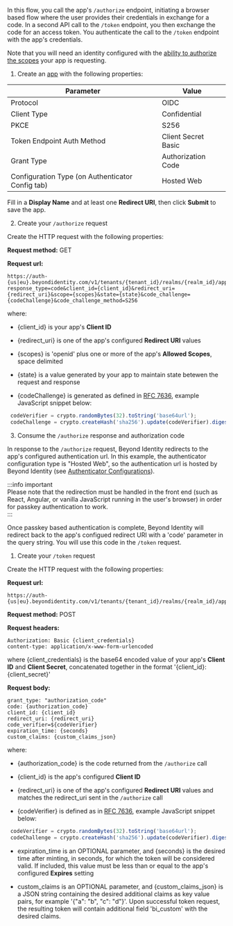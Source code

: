 In this flow, you call the app's `/authorize` endpoint, initiating a browser based flow where the user provides their credentials in exchange for a code. 
In a second API call to the `/token` endpoint, you then exchange the code for an access token. 
You authenticate the call to the `/token` endpoint with the app's credentials.  

Note that you will need an identity configured with the [ability to authorize the scopes](/docs/next/api-scopes#scopes-authorized-for-the-identity-approving-the-authorization-request) your app is requesting.   

1. Create an [app](/docs/next/add-an-application) with the following properties:  

  | Parameter | Value|
  |---|---|  
  |Protocol|OIDC|  
  |Client Type|Confidential|
  |PKCE|S256|
  |Token Endpoint Auth Method|Client Secret Basic|
  |Grant Type|Authorization Code|
  |Configuration Type (on Authenticator Config tab)|Hosted Web|  

  Fill in a **Display Name** and at least one **Redirect URI**, then click **Submit** to save the app.  

2. Create your `/authorize` request  

  Create the HTTP request with the following properties:  

  **Request method:** GET  
 
  **Request url:**  

  ```http
  https://auth-{us|eu}.beyondidentity.com/v1/tenants/{tenant_id}/realms/{realm_id}/applications/{application_id}/authorize?response_type=code&client_id={client_id}&redirect_uri={redirect_uri}&scope={scopes}&state={state}&code_challenge={codeChallenge}&code_challenge_method=S256
  ```
  
  where:  
 
   - {client_id} is your app's **Client ID**  

   - {redirect_uri} is one of the app's configured **Redirect URI** values  

   - {scopes} is 'openid' plus one or more of the app's **Allowed Scopes**, space delimited  

   - {state} is a value generated by your app to maintain state betewen the request and response  

   - {codeChallenge} is generated as defined in [RFC 7636](https://datatracker.ietf.org/doc/html/rfc7636#section-4.2), example JavaScript snippet below:  

   ```javascript
    codeVerifier = crypto.randomBytes(32).toString('base64url');
    codeChallenge = crypto.createHash('sha256').update(codeVerifier).digest().toString('base64url');
   ```

3. Consume the `/authorize` response and authorization code  

  In response to the `/authorize` request, Beyond Identity redirects to the app's configured authentication url. 
  In this example, the authenticator configuration type is "Hosted Web", so the authentication url is hosted by Beyond Identity (see [Authenticator Configurations](/docs/next/authentication)).  

  :::info important  
  Please note that the redirection must be handled in the front end (such as React, Angular, or vanilla JavaScript running in the user's browser) in order for passkey authentication to work.  
  :::  

  Once passkey based authentication is complete, Beyond Identity will redirect back to the app's configued redirect URI with a 'code' parameter in the query string.  You will use this code in the `/token` request.  

1. Create your `/token` request  

  Create the HTTP request with the following properties:  

  **Request url:**  

  ```http
  https://auth-{us|eu}.beyondidentity.com/v1/tenants/{tenant_id}/realms/{realm_id}/applications/{application_id}/token
  ```  

  **Request method:** POST  

  **Request headers:**  

  ```http
  Authorization: Basic {client_credentials}
  content-type: application/x-www-form-urlencoded  
  ```

  where {client_credentials} is the base64 encoded value of your app's **Client ID** and **Client Secret**, concatenated together in the format '{client_id}:{client_secret}' 

  **Request body:**  

  ```http
  grant_type: "authorization_code"
  code: {authorization_code}
  client_id: {client_id}
  redirect_uri: {redirect_uri}
  code_verifier=${codeVerifier}
  expiration_time: {seconds}
  custom_claims: {custom_claims_json}
  ```

  where:  

   - {authorization_code} is the code returned from the `/authorize` call  

   - {client_id} is the app's configured **Client ID**  

   - {redirect_uri} is one of the app's configured **Redirect URI** values and matches the redirect_uri sent in the `/authorize` call  

   - {codeVerifier} is defined as in [RFC 7636](https://datatracker.ietf.org/doc/html/rfc7636#section-4.1), example JavaScript snippet below:  

   ```javascript
    codeVerifier = crypto.randomBytes(32).toString('base64url');
    codeChallenge = crypto.createHash('sha256').update(codeVerifier).digest().toString('base64url');
   ```
  
   - expiration_time is an OPTIONAL parameter, and {seconds} is the desired time after minting, in seconds, for which the token will be considered valid. If included, this value must be less than or equal to the app's configured **Expires** setting  

   - custom_claims is an OPTIONAL parameter, and {custom_claims_json} is a JSON string containing the desired additional claims as key value pairs, for example '{"a": "b", "c": "d"}'. Upon successful token request, the resulting token will contain additional field 'bi_custom' with the desired claims.

